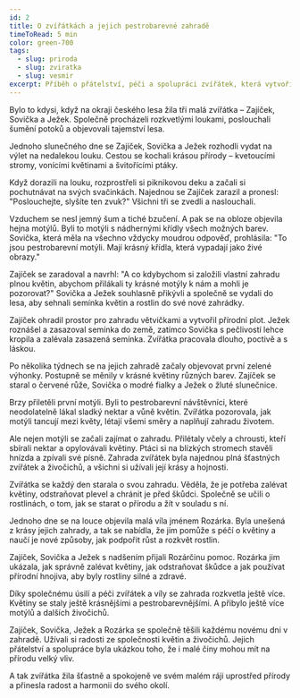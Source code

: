 ```yaml
---
id: 2
title: O zvířátkách a jejich pestrobarevné zahradě
timeToRead: 5 min
color: green-700
tags:
  - slug: priroda
  - slug: zviratka
  - slug: vesmir
excerpt: Příběh o přátelství, péči a spolupráci zvířátek, která vytvořila nádhernou zahradu plnou květin, kde se motýli toulají mezi rozkvetlými květinami. Tato pohádka nám připomíná, že každý malý krok k ochraně a péči o přírodu má obrovský význam a může přinést radost, krásu a harmonii do našeho světa.
---
```


Bylo to kdysi, když na okraji českého lesa žila tři malá zvířátka – Zajíček, Sovička a Ježek. Společně procházeli rozkvetlými loukami, poslouchali šumění potoků a objevovali tajemství lesa.

Jednoho slunečného dne se Zajíček, Sovička a Ježek rozhodli vydat na výlet na nedalekou louku. Cestou se kochali krásou přírody – kvetoucími stromy, vonícími květinami a švitořícími ptáky.

Když dorazili na louku, rozprostřeli si piknikovou deku a začali si pochutnávat na svých svačinkách. Najednou se Zajíček zarazil a pronesl: "Poslouchejte, slyšíte ten zvuk?" Všichni tři se zvedli a naslouchali.

Vzduchem se nesl jemný šum a tiché bzučení. A pak se na obloze objevila hejna motýlů. Byli to motýli s nádhernými křídly všech možných barev. Sovička, která měla na všechno vždycky moudrou odpověď, prohlásila: "To jsou pestrobarevní motýli. Mají krásný křídla, která vypadají jako živé obrazy."

Zajíček se zaradoval a navrhl: "A co kdybychom si založili vlastní zahradu plnou květin, abychom přilákali ty krásné motýly k nám a mohli je pozorovat?" Sovička a Ježek souhlasně přikývli a společně se vydali do lesa, aby sehnali semínka květin a rostlin do své nové zahrádky.

Zajíček ohradil prostor pro zahradu větvičkami a vytvořil přírodní plot. Ježek roznášel a zasazoval semínka do země, zatímco Sovička s pečlivostí lehce kropila a zalévala zasazená semínka. Zvířátka pracovala dlouho, poctivě a s láskou.

Po několika týdnech se na jejich zahradě začaly objevovat první zelené výhonky. Postupně se měnily v krásné květiny různých barev. Zajíček se staral o červené růže, Sovička o modré fialky a Ježek o žluté slunečnice.

Brzy přiletěli první motýli. Byli to pestrobarevní návštěvníci, které neodolatelně lákal sladký nektar a vůně květin. Zvířátka pozorovala, jak motýli tancují mezi květy, létají všemi směry a naplňují zahradu životem.

Ale nejen motýli se začali zajímat o zahradu. Přilétaly včely a chrousti, kteří sbírali nektar a opylovávali květiny. Ptáci si na blízkých stromech stavěli hnízda a zpívali své písně. Zahrada zvířátek byla najednou plná šťastných zvířátek a živočichů, a všichni si užívali její krásy a hojnosti.

Zvířátka se každý den starala o svou zahradu. Věděla, že je potřeba zalévat květiny, odstraňovat plevel a chránit je před škůdci. Společně se učili o rostlinách, o tom, jak se starat o přírodu a žít v souladu s ní.

Jednoho dne se na louce objevila malá víla jménem Rozárka. Byla unešená z krásy jejich zahrady, a tak se nabídla, že jim pomůže s péčí o květiny a naučí je nové způsoby, jak podpořit růst a rozkvět rostlin.

Zajíček, Sovička a Ježek s nadšením přijali Rozárčinu pomoc. Rozárka jim ukázala, jak správně zalévat květiny, jak odstraňovat škůdce a jak používat přírodní hnojiva, aby byly rostliny silné a zdravé.

Díky společnému úsilí a péči zvířátek a víly se zahrada rozkvetla ještě více. Květiny se staly ještě krásnějšími a pestrobarevnějšími. A přibylo ještě více motýlů a dalších živočichů.

Zajíček, Sovička, Ježek a Rozárka se společně těšili každému novému dni v zahradě. Užívali si radosti ze společnosti květin a živočichů. Jejich přátelství a spolupráce byla ukázkou toho, že i malé činy mohou mít na přírodu velký vliv.

A tak zvířátka žila šťastně a spokojeně ve svém malém ráji uprostřed přírody a přinesla radost a harmonii do svého okolí.
